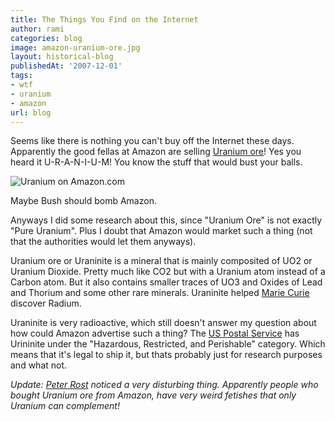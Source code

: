 ```yaml
---
title: The Things You Find on the Internet
author: rami
categories: blog
image: amazon-uranium-ore.jpg
layout: historical-blog
publishedAt: '2007-12-01'
tags:
- wtf
- uranium
- amazon
url: blog
---
```


Seems like there is nothing you can't buy off the Internet these days. Apparently the good fellas at Amazon are selling [Uranium ore](http://www.amazon.com/Uranium-Ore/dp/B000796XXM)! Yes you heard it U-R-A-N-I-U-M! You know the stuff that would bust your balls.

![Uranium on Amazon.com](/assets/images/content/blog/amazon-uranium-ore.jpg)

Maybe Bush should bomb Amazon. 

Anyways I did some research about this, since "Uranium Ore" is not exactly "Pure Uranium". Plus I doubt that Amazon would market such a thing (not that the authorities would let them anyways).

Uranium ore or Uraninite is a mineral that is mainly composited of UO2 or Uranium Dioxide. Pretty much like CO2 but with a Uranium atom instead of a Carbon atom. But it also contains smaller traces of UO3 and Oxides of Lead and Thorium and some other rare minerals. Uraninite helped [Marie Curie](http://en.wikipedia.org/wiki/Maria\_Sklodowska-Curie) discover Radium.

Uraninite is very radioactive, which still doesn't answer my question about how could Amazon  advertise such a thing? The [US Postal Service](http://pe.usps.gov/text/pub52/pub52c3_024.htm) has Urininite under the "Hazardous, Restricted, and Perishable" category. Which means that it's legal to ship it, but thats probably just for research purposes and what not.

*Update: [Peter Rost](http://peterrost.blogspot.com/2007/11/amazoncom-sells-uranium.html) noticed a very disturbing thing. Apparently people who bought Uranium ore from Amazon, have very weird fetishes that only Uranium can complement!*
